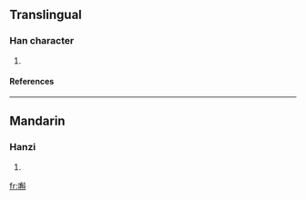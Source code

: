 ==Translingual==
===Han character===
{{Han char|rn=30|rad=口|as=11|sn=14|four=6400<sub>0</sub>|canj=口弓月十 (RNBJ)}}
# {{defn|Han|sort=口11}}
====References====
{{Han ref|kx=0206.201|dkj=04233|hdz=10678.030|uh=561D|ud=22045|bh=E152|bd=57682}}
----
==Mandarin==
===Hanzi===
{{cmn-hanzi|pin=[[hú]] ([[hu2]])|wg=hu<sup>2</sup>}}
# {{defn|Mandarin}}

[[fr:嘝]]